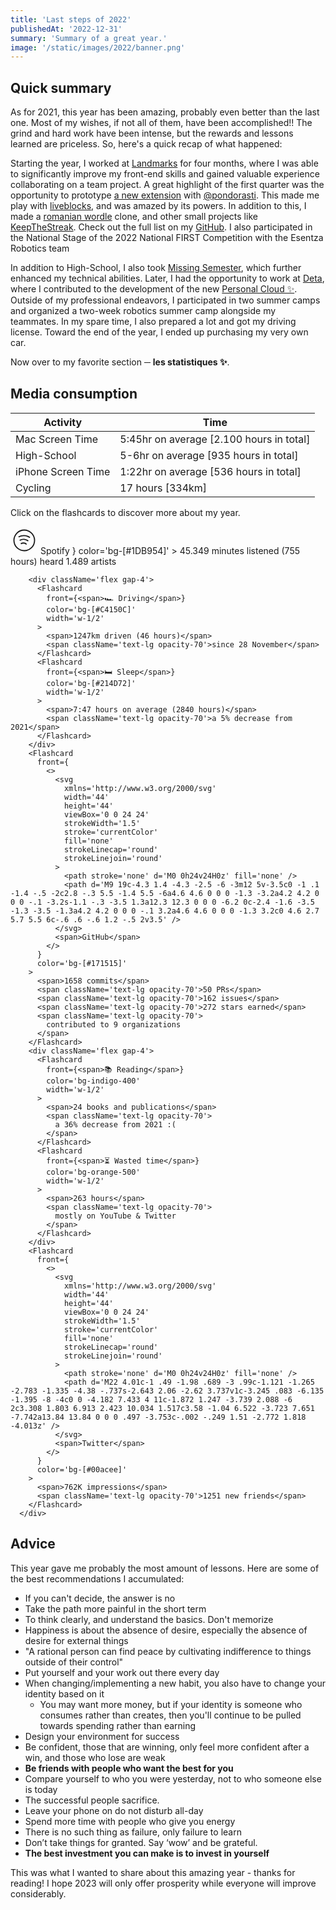 ```yaml
---
title: 'Last steps of 2022'
publishedAt: '2022-12-31'
summary: 'Summary of a great year.'
image: '/static/images/2022/banner.png'
---
```


## Quick summary

As for 2021, this year has been amazing, probably even better than the last one. Most of my wishes, if not all of them,
have been accomplished!! The grind and hard work have been intense, but the rewards and lessons learned are priceless. So, here's a quick
recap of what happened:

Starting the year, I worked at <a href="https://github.com/Landmarks-Tech" target="_blank" rel="noopener noreferrer">Landmarks</a> for four months, where
I was able to significantly improve my front-end skills and gained valuable experience collaborating on a team project. A great highlight of the first quarter
was the opportunity to prototype <a href="https://twitter.com/pondorasti/status/1497475655910367234" target="_blank" rel="noopener noreferrer">a new extension</a> with <a href="https://twitter.com/pondorasti" target="_blank" rel="noopener noreferrer">@pondorasti</a>.
This made me play with <a href="https://liveblocks.io/" target="_blank" rel="noopener noreferrer">liveblocks</a>, and was amazed by its powers.
In addition to this, I made a <a href="https://wordle.cretu.dev/" target="_blank" rel="noopener noreferrer">romanian wordle</a> clone, and other small projects like 
<a href="https://github.com/cristicretu/keep-the-streak" target="_blank" rel="noopener noreferrer">KeepTheStreak</a>. Check out the full list on my <a href="https://github.com/cristicretu?tab=overview&from=2022-01-01&to=2022-01-31" target="_blank" rel="noopener noreferrer">GitHub</a>.
I also participated in the National Stage of the 2022 National FIRST Competition with the Esentza Robotics team

In addition to High-School, I also took <a href="https://missing.csail.mit.edu/" target="_blank" rel="noopener noreferrer">Missing Semester</a>, which further enhanced my technical abilities.
Later, I had the opportunity to work at <a href="https://deta.sh" target="_blank" rel="noopener noreferrer">Deta</a>, where I contributed to the development of the new <a href="https://alpha.deta.space/" target="_blank" rel="noopener noreferrer">Personal Cloud ✨</a>.
Outside of my professional endeavors, I participated in two summer camps and organized a two-week robotics summer camp alongside my teammates. In my spare time, I also prepared a lot and got my driving license. Toward the end of the year, I ended up purchasing my very own car.

Now over to my favorite section ─ **les statistiques ✨**.

## Media consumption

| Activity           | Time                                     |
| ------------------ | ---------------------------------------- |
| Mac Screen Time    | 5:45hr on average [2.100 hours in total] |
| High-School        | 5-6hr on average [935 hours in total]    |
| iPhone Screen Time | 1:22hr on average [536 hours in total]   |
| Cycling            | 17 hours [334km]                         |

Click on the flashcards to discover more about my year.

<div className='flex flex-col gap-4 my-4'>
        <Flashcard
          front={
            <>
              <svg
                xmlns='http://www.w3.org/2000/svg'
                className='icon icon-tabler icon-tabler-brand-spotify'
                width='44'
                height='44'
                viewBox='0 0 24 24'
                strokeWidth='1.5'
                stroke='currentColor'
                fill='none'
                strokeLinecap='round'
                strokeLinejoin='round'
              >
                <path stroke='none' d='M0 0h24v24H0z' fill='none' />
                <circle cx='12' cy='12' r='9' />
                <path d='M8 11.973c2.5 -1.473 5.5 -.973 7.5 .527' />
                <path d='M9 15c1.5 -1 4 -1 5 .5' />
                <path d='M7 9c2 -1 6 -2 10 .5' />
              </svg>
              <span>Spotify</span>
            </>
          }
          color='bg-[#1DB954]'
        >
          <span>45.349 minutes listened (755 hours)</span>
          <span className='text-lg opacity-70'>heard 1.489 artists</span>
        </Flashcard>

        <div className='flex gap-4'>
          <Flashcard
            front={<span>🏎️ Driving</span>}
            color='bg-[#C4150C]'
            width='w-1/2'
          >
            <span>1247km driven (46 hours)</span>
            <span className='text-lg opacity-70'>since 28 November</span>
          </Flashcard>
          <Flashcard
            front={<span>🛏️ Sleep</span>}
            color='bg-[#214D72]'
            width='w-1/2'
          >
            <span>7:47 hours on average (2840 hours)</span>
            <span className='text-lg opacity-70'>a 5% decrease from 2021</span>
          </Flashcard>
        </div>
        <Flashcard
          front={
            <>
              <svg
                xmlns='http://www.w3.org/2000/svg'
                width='44'
                height='44'
                viewBox='0 0 24 24'
                strokeWidth='1.5'
                stroke='currentColor'
                fill='none'
                strokeLinecap='round'
                strokeLinejoin='round'
              >
                <path stroke='none' d='M0 0h24v24H0z' fill='none' />
                <path d='M9 19c-4.3 1.4 -4.3 -2.5 -6 -3m12 5v-3.5c0 -1 .1 -1.4 -.5 -2c2.8 -.3 5.5 -1.4 5.5 -6a4.6 4.6 0 0 0 -1.3 -3.2a4.2 4.2 0 0 0 -.1 -3.2s-1.1 -.3 -3.5 1.3a12.3 12.3 0 0 0 -6.2 0c-2.4 -1.6 -3.5 -1.3 -3.5 -1.3a4.2 4.2 0 0 0 -.1 3.2a4.6 4.6 0 0 0 -1.3 3.2c0 4.6 2.7 5.7 5.5 6c-.6 .6 -.6 1.2 -.5 2v3.5' />
              </svg>
              <span>GitHub</span>
            </>
          }
          color='bg-[#171515]'
        >
          <span>1658 commits</span>
          <span className='text-lg opacity-70'>50 PRs</span>
          <span className='text-lg opacity-70'>162 issues</span>
          <span className='text-lg opacity-70'>272 stars earned</span>
          <span className='text-lg opacity-70'>
            contributed to 9 organizations
          </span>
        </Flashcard>
        <div className='flex gap-4'>
          <Flashcard
            front={<span>📚 Reading</span>}
            color='bg-indigo-400'
            width='w-1/2'
          >
            <span>24 books and publications</span>
            <span className='text-lg opacity-70'>
              a 36% decrease from 2021 :(
            </span>
          </Flashcard>
          <Flashcard
            front={<span>⏳ Wasted time</span>}
            color='bg-orange-500'
            width='w-1/2'
          >
            <span>263 hours</span>
            <span className='text-lg opacity-70'>
              mostly on YouTube & Twitter
            </span>
          </Flashcard>
        </div>
        <Flashcard
          front={
            <>
              <svg
                xmlns='http://www.w3.org/2000/svg'
                width='44'
                height='44'
                viewBox='0 0 24 24'
                strokeWidth='1.5'
                stroke='currentColor'
                fill='none'
                strokeLinecap='round'
                strokeLinejoin='round'
              >
                <path stroke='none' d='M0 0h24v24H0z' fill='none' />
                <path d='M22 4.01c-1 .49 -1.98 .689 -3 .99c-1.121 -1.265 -2.783 -1.335 -4.38 -.737s-2.643 2.06 -2.62 3.737v1c-3.245 .083 -6.135 -1.395 -8 -4c0 0 -4.182 7.433 4 11c-1.872 1.247 -3.739 2.088 -6 2c3.308 1.803 6.913 2.423 10.034 1.517c3.58 -1.04 6.522 -3.723 7.651 -7.742a13.84 13.84 0 0 0 .497 -3.753c-.002 -.249 1.51 -2.772 1.818 -4.013z' />
              </svg>
              <span>Twitter</span>
            </>
          }
          color='bg-[#00acee]'
        >
          <span>762K impressions</span>
          <span className='text-lg opacity-70'>1251 new friends</span>
        </Flashcard>
      </div>


## Advice

This year gave me probably the most amount of lessons. Here are some of the best recommendations I accumulated:

- If you can't decide, the answer is no
- Take the path more painful in the short term
- To think clearly, and understand the basics. Don't memorize
- Happiness is about the absence of desire, especially the absence of desire for external things
- "A rational person can find peace by cultivating indifference to things outside of their control"
- Put yourself and your work out there every day
- When changing/implementing a new habit, you also have to change your identity based on it
  - You may want more money, but if your identity is someone who consumes rather than creates, then you'll continue to be pulled towards spending rather than earning 
- Design your environment for success
- Be confident, those that are winning, only feel more confident after a win, and those who lose are weak
- **Be friends with people who want the best for you**
- Compare yourself to who you were yesterday, not to who someone else is today
- The successful people sacrifice.
- Leave your phone on do not disturb all-day
- Spend more time with people who give you energy
- There is no such thing as failure, only failure to learn
- Don’t take things for granted. Say ‘wow’ and be grateful. 
- **The best investment you can make is to invest in yourself**

This was what I wanted to share about this amazing year - thanks for reading! I hope 2023 will only offer prosperity while everyone will  improve considerably. 